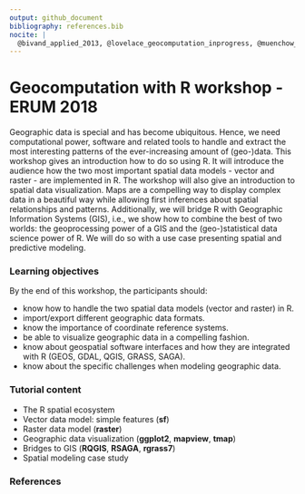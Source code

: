 ```yaml
---
output: github_document
bibliography: references.bib
nocite: |
  @bivand_applied_2013, @lovelace_geocomputation_inprogress, @muenchow_rqgis:_2017
---
```


# Geocomputation with R workshop - ERUM 2018
Geographic data is special and has become ubiquitous.
Hence, we need computational power, software and related tools to handle and extract the most interesting patterns of the ever-increasing amount of (geo-)data. 
This workshop gives an introduction how to do so using R.
It will introduce the audience how the two most important spatial data models - vector and raster - are implemented in R. 
The workshop will also give an introduction to spatial data visualization. 
Maps are a compelling way to display complex data in a beautiful way while allowing first inferences about spatial relationships and patterns.
Additionally, we will bridge R with Geographic Information Systems (GIS), i.e., we show how to combine the best of two worlds: the geoprocessing power of a GIS and the (geo-)statistical data science power of R.
We will do so with a use case presenting spatial and predictive modeling.

### Learning objectives
By the end of this workshop, the participants should:

* know how to handle the two spatial data models (vector and raster) in R.
* import/export different geographic data formats.
* know the importance of coordinate reference systems.
* be able to visualize geographic data in a compelling fashion.
* know about geospatial software interfaces and how they are integrated with R (GEOS, GDAL, QGIS, GRASS, SAGA).
* know about the specific challenges when modeling geographic data.

### Tutorial content

* The R spatial ecosystem
* Vector data model: simple features (**sf**)
* Raster data model (**raster**)
* Geographic data visualization (**ggplot2**, **mapview**, **tmap**)
* Bridges to GIS (**RQGIS**, **RSAGA**, **rgrass7**)
* Spatial modeling case study

### References



